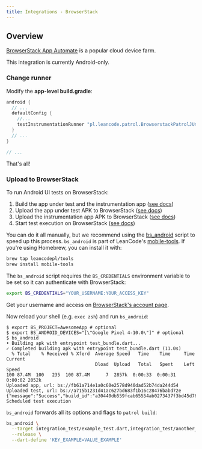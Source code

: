 ```yaml
---
title: Integrations - BrowserStack
---
```


## Overview

[BrowserStack App Automate] is a popular cloud device farm.

<Warning>This integration is currently Android-only.</Warning>

### Change runner

Modify the **app-level build.gradle**:

```groovy title="android/app/build.gradle"
android {
  // ...
  defaultConfig {
    //...
    testInstrumentationRunner "pl.leancode.patrol.BrowserstackPatrolJUnitRunner"
  }
  // ...
}

// ...
```

That's all!

### Upload to BrowserStack

To run Android UI tests on BrowserStack:

1. Build the app under test and the instrumentation app ([see docs][patrol build])
1. Upload the app under test APK to BrowserStack ([see docs][bs_app_docs])
1. Upload the instrumentation app APK to BrowserStack ([see docs][bs_test_docs])
1. Start test execution on BrowserStack ([see docs][bs_execute_docs])

You can do it all manually, but we recommend using the [bs_android] script to
speed up this process. `bs_android` is part of LeanCode's [mobile-tools]. If
you're using Homebrew, you can install it with:

```bash
brew tap leancodepl/tools
brew install mobile-tools
```

The `bs_android` script requires the `BS_CREDENTIALS` environment variable
to be set so it can authenticate with BrowserStack:

```bash
export BS_CREDENTIALS="YOUR_USERNAME:YOUR_ACCESS_KEY"
```

Get your username and access on [BrowserStack's account page][bs_account].

Now reload your shell (e.g. `exec zsh`) and run `bs_android`:

```
$ export BS_PROJECT=AwesomeApp # optional
$ export BS_ANDROID_DEVICES="[\"Google Pixel 4-10.0\"]" # optional
$ bs_android
• Building apk with entrypoint test_bundle.dart...
✓ Completed building apk with entrypoint test_bundle.dart (11.0s)
  % Total    % Received % Xferd  Average Speed   Time    Time     Time  Current
                                 Dload  Upload   Total   Spent    Left  Speed
100 87.4M  100   235  100 87.4M      7  2857k  0:00:33  0:00:31  0:00:02 2052k
Uploaded app, url: bs://fb61a714e1a0c60e2578d940dad52b74da244d54
Uploaded test, url: bs://a715b1231d41ac627bd683f1b16c28476babd72e
{"message":"Success","build_id":"a30440db559fcab65554ab0273437f3bd45d761b"}
Scheduled test execution
```

`bs_android` forwards all its options and flags to `patrol build`:

```bash
bs_android \
  --target integration_test/example_test.dart,integration_test/another_test.dart \
  --release \
  --dart-define 'KEY_EXAMPLE=VALUE_EXAMPLE'
```

[BrowserStack App Automate]: https://www.browserstack.com/app-automate
[patrol build]: /cli-commands/build
[bs_android]: https://github.com/leancodepl/mobile-tools/blob/master/bin/bs_android
[bs_app_docs]: https://www.browserstack.com/docs/app-automate/api-reference/espresso/apps
[bs_test_docs]: https://www.browserstack.com/docs/app-automate/api-reference/espresso/tests
[bs_execute_docs]: https://www.browserstack.com/docs/app-automate/api-reference/espresso/builds#execute-a-build
[bs_account]: https://www.browserstack.com/accounts/profile
[mobile-tools]: https://github.com/leancodepl/mobile-tools
